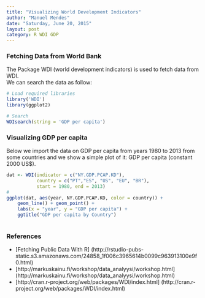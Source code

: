 ```yaml
---
title: "Visualizing World Development Indicators"
author: "Manuel Mendes"
date: "Saturday, June 20, 2015"
layout: post
category: R WDI GDP
---
```


### Fetching Data from World Bank

The Package WDI (world development indicators) is used to fetch data from WDI.    
We can search the data as follow:

```r
# Load required libraries
library('WDI')
library(ggplot2)

# Search
WDIsearch(string = 'GDP per capita')

```

### Visualizing GDP per capita

Below we import the data on GDP per capita from years 1980 to 2013 from some countries and we show a simple plot of it: GDP per capita (constant 2000 US$).

```r
dat <- WDI(indicator = c("NY.GDP.PCAP.KD"),    
           country = c("PT","ES", "US", "EU", "BR"),     
           start = 1980, end = 2013)
#
ggplot(dat, aes(year, NY.GDP.PCAP.KD, color = country)) + 
    geom_line() + geom_point() + 
    labs(x = "year", y = "GDP per capita") + 
    ggtitle("GDP per capita by Country")
   
```



### References    
* [Fetching Public Data With R] (http://rstudio-pubs-static.s3.amazonaws.com/24858_1f006c3965614b0099c963913100e9f0.html)    
* [http://markuskainu.fi/workshop/data_analyysi/workshop.html] (http://markuskainu.fi/workshop/data_analyysi/workshop.html)    
* [http://cran.r-project.org/web/packages/WDI/index.html] (http://cran.r-project.org/web/packages/WDI/index.html)



